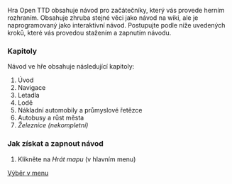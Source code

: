 Hra Open TTD obsahuje návod pro začátečníky, který vás provede herním rozhraním. Obsahuje zhruba stejné věci jako návod na wiki, ale je naprogramovaný jako interaktivní návod. Postupujte podle níže uvedených kroků, které vás provedou stažením a zapnutím návodu.

=== Kapitoly ===
Návod ve hře obsahuje následující kapitoly:
# Úvod
# Navigace
# Letadla
# Lodě
# Nákladní automobily a průmyslové řetězce
# Autobusy a růst města
# ''Železnice (nekompletní)''

=== Jak získat a zapnout návod ===
# Klikněte na ''Hrát mapu'' (v hlavním menu)
[[https://commons.wikimedia.org/wiki/File:Open_1.jpg|Výběr v menu]]
